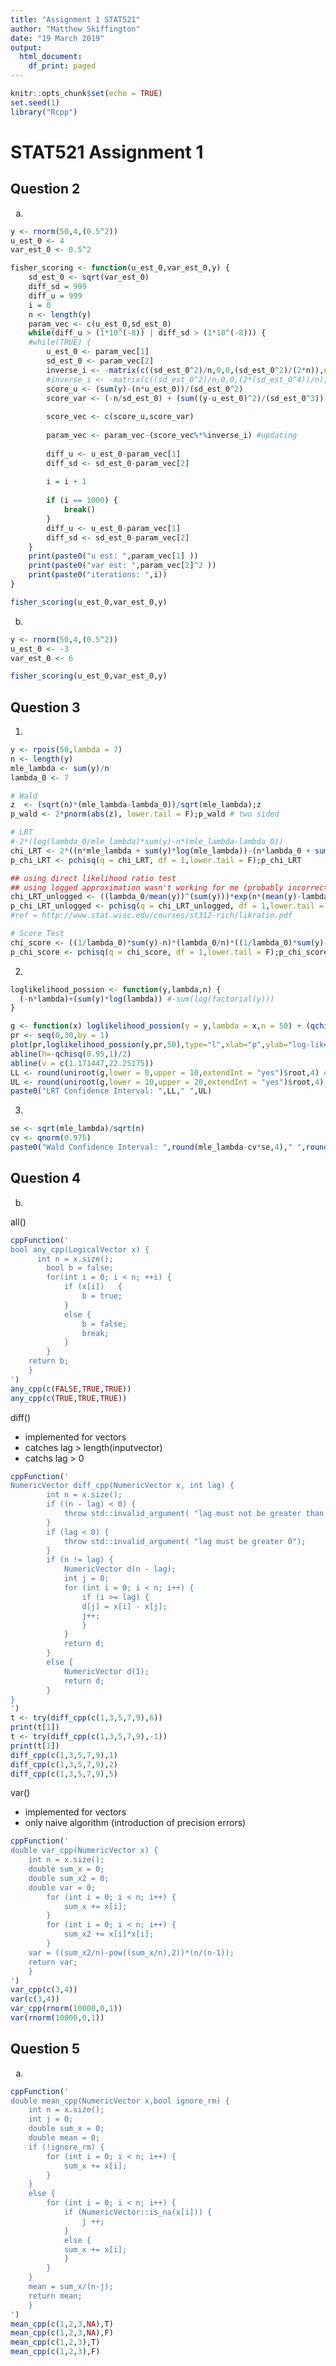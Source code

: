 ---
title: "Assignment 1 STAT521"
author: "Matthew Skiffington"
date: "19 March 2019"
output:
  html_document:
    df_print: paged
---

```{r setup, include=FALSE}
knitr::opts_chunk$set(echo = TRUE)
set.seed(1)
library("Rcpp")
```

# STAT521 Assignment 1

## Question 2

a)

```{r fisher scoring}
y <- rnorm(50,4,(0.5^2))
u_est_0 <- 4
var_est_0 <- 0.5^2

fisher_scoring <- function(u_est_0,var_est_0,y) {
	sd_est_0 <- sqrt(var_est_0)
	diff_sd = 999
	diff_u = 999
	i = 0
	n <- length(y)
	param_vec <- c(u_est_0,sd_est_0)
	while(diff_u > (1*10^(-8)) | diff_sd > (1*10^(-8))) {
	#while(TRUE) {
		u_est_0 <- param_vec[1]
		sd_est_0 <- param_vec[2]	
		inverse_i <- -matrix(c((sd_est_0^2)/n,0,0,(sd_est_0^2)/(2*n)),nrow = 2)
		#inverse_i <- -matrix(c((sd_est_0^2)/n,0,0,(2*(sd_est_0^4))/n),nrow = 2)
		score_u <- (sum(y)-(n*u_est_0))/(sd_est_0^2) 
		score_var <- (-n/sd_est_0) + (sum((y-u_est_0)^2)/(sd_est_0^3))
		
		score_vec <- c(score_u,score_var)
		
		param_vec <- param_vec-(score_vec%*%inverse_i) #updating
		
		diff_u <- u_est_0-param_vec[1]	
		diff_sd <- sd_est_0-param_vec[2]	
		
		i = i + 1
		
		if (i == 1000) {
			break()
		}
		diff_u <- u_est_0-param_vec[1]	
		diff_sd <- sd_est_0-param_vec[2]
	}
	print(paste0("u est: ",param_vec[1]	))
	print(paste0("var est: ",param_vec[2]^2	))
	print(paste0("iterations: ",i))
}

fisher_scoring(u_est_0,var_est_0,y)
```

b)

```{r fisher scoring with custom params}
y <- rnorm(50,4,(0.5^2))
u_est_0 <- -3
var_est_0 <- 6

fisher_scoring(u_est_0,var_est_0,y)
```

## Question 3

1)

```{r p-values}
y <- rpois(50,lambda = 7)
n <- length(y)
mle_lambda <- sum(y)/n
lambda_0 <- 7

# Wald
z  <- (sqrt(n)*(mle_lambda-lambda_0))/sqrt(mle_lambda);z
p_wald <- 2*pnorm(abs(z), lower.tail = F);p_wald # two sided

# LRT
#-2*(log(lambda_0/mle_lambda)*sum(y)-n*(mle_lambda-lambda_0))
chi_LRT <- 2*((n*mle_lambda + sum(y)*log(mle_lambda))-(n*lambda_0 + sum(y)*log(lambda_0)))
p_chi_LRT <- pchisq(q = chi_LRT, df = 1,lower.tail = F);p_chi_LRT

## using direct likelihood ratio test
## using logged approximation wasn't working for me (probably incorrect derivation on paper)
chi_LRT_unlogged <- ((lambda_0/mean(y))^(sum(y)))*exp(n*(mean(y)-lambda_0))
p_chi_LRT_unlogged <- pchisq(q = chi_LRT_unlogged, df = 1,lower.tail = F);p_chi_LRT_unlogged
#ref = http://www.stat.wisc.edu/courses/st312-rich/likratio.pdf

# Score Test
chi_score <- ((1/lambda_0)*sum(y)-n)*(lambda_0/n)*((1/lambda_0)*sum(y)-n)
p_chi_score <- pchisq(q = chi_score, df = 1,lower.tail = F);p_chi_score

```

2)

```{r log ratio ci}
loglikelihood_possion <- function(y,lambda,n) {
  (-n*lambda)+(sum(y)*log(lambda)) #-sum(log(factorial(y)))
}

g <- function(x) loglikelihood_possion(y = y,lambda = x,n = 50) + (qchisq(0.95,1)/2)
pr <- seq(0,30,by = 1)
plot(pr,loglikelihood_possion(y,pr,50),type="l",xlab="p",ylab="log-likelihood")
abline(h=-qchisq(0.95,1)/2)
abline(v = c(1.171447,22.25175))
LL <- round(uniroot(g,lower = 0,upper = 10,extendInt = "yes")$root,4) #LL
UL <- round(uniroot(g,lower = 10,upper = 20,extendInt = "yes")$root,4) #UL
paste0("LRT Confidence Interval: ",LL," ",UL)
```

3)

```{r wald ci}
se <- sqrt(mle_lambda)/sqrt(n)
cv <- qnorm(0.975)
paste0("Wald Confidence Interval: ",round(mle_lambda-cv*se,4)," ",round(mle_lambda+cv*se,4))
```

## Question 4

b)

all()

```{r all,eval = F}
cppFunction('
bool any_cpp(LogicalVector x) {
	  int n = x.size();
		bool b = false;
		for(int i = 0; i < n; ++i) {
			if (x[i])	{
				b = true;
			}
			else {
				b = false;
				break;
			}
		}
	return b;
	}
')
any_cpp(c(FALSE,TRUE,TRUE))
any_cpp(c(TRUE,TRUE,TRUE))
```

diff() 

- implemented for vectors
- catches lag > length(inputvector) 
- catchs lag > 0

```{r diff, eval = F}
cppFunction('
NumericVector diff_cpp(NumericVector x, int lag) {
		int n = x.size();
		if ((n - lag) < 0) {
			throw std::invalid_argument( "lag must not be greater than length x");
		}
		if (lag < 0) {
			throw std::invalid_argument( "lag must be greater 0");
		}
		if (n != lag) {
			NumericVector d(n - lag);
			int j = 0;
			for (int i = 0; i < n; i++) {
				if (i >= lag) {
				d[j] = x[i] - x[j];
				j++;
				}
			}
			return d;
		}
		else {
			NumericVector d(1);
			return d;
		}
}
')
t <- try(diff_cpp(c(1,3,5,7,9),6))
print(t[1])
t <- try(diff_cpp(c(1,3,5,7,9),-1))
print(t[1])
diff_cpp(c(1,3,5,7,9),1)
diff_cpp(c(1,3,5,7,9),2)
diff_cpp(c(1,3,5,7,9),5)
```

var() 

- implemented for vectors
- only naive algorithm (introduction of precision errors)

```{r var, eval = F}
cppFunction('
double var_cpp(NumericVector x) {
	int n = x.size();
	double sum_x = 0;
	double sum_x2 = 0;
	double var = 0;
		for (int i = 0; i < n; i++) {
			sum_x += x[i];		
		}
		for (int i = 0; i < n; i++) {
			sum_x2 += x[i]*x[i];		
		}
	var = ((sum_x2/n)-pow((sum_x/n),2))*(n/(n-1));
	return var;
	}
')
var_cpp(c(3,4))
var(c(3,4))
var_cpp(rnorm(10000,0,1))
var(rnorm(10000,0,1))
```

## Question 5

a)

```{r ignore, eval = F}
cppFunction('
double mean_cpp(NumericVector x,bool ignore_rm) {
	int n = x.size();
	int j = 0;
	double sum_x = 0;
	double mean = 0;
	if (!ignore_rm) {
		for (int i = 0; i < n; i++) {
			sum_x += x[i];		
		}
	}
	else {
		for (int i = 0; i < n; i++) {
			if (NumericVector::is_na(x[i])) {
				j ++;
			}
			else {
			sum_x += x[i];	
			}
		}
	}
	mean = sum_x/(n-j);
	return mean;
	}
')
mean_cpp(c(1,2,3,NA),T)
mean_cpp(c(1,2,3,NA),F)
mean_cpp(c(1,2,3),T)
mean_cpp(c(1,2,3),F)
```
